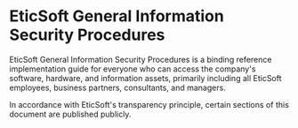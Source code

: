 # EticSoft General Information Security Procedures

EticSoft General Information Security Procedures is a binding reference implementation guide for everyone who can access the company's software, hardware, and information assets, primarily including all EticSoft employees, business partners, consultants, and managers.

In accordance with EticSoft's transparency principle, certain sections of this document are published publicly.